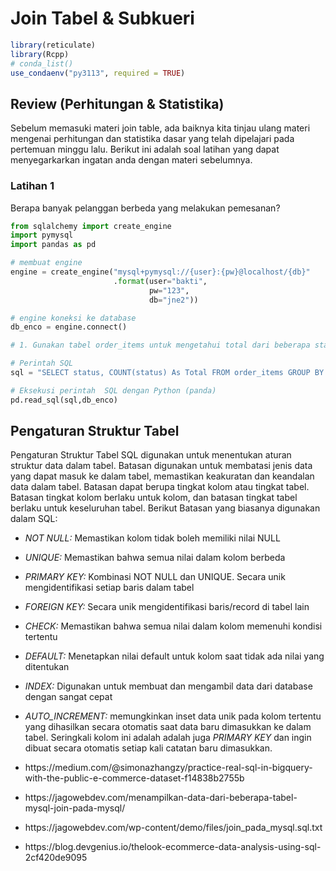# Join Tabel & Subkueri 

```{r include=FALSE}
library(reticulate)
library(Rcpp)
# conda_list()
use_condaenv("py3113", required = TRUE)
```

## Review (Perhitungan & Statistika)

Sebelum memasuki materi join table, ada baiknya kita tinjau ulang materi mengenai perhitungan dan statistika dasar yang telah dipelajari pada pertemuan minggu lalu. Berikut ini adalah soal latihan yang dapat menyegarkarkan ingatan anda dengan materi sebelumnya.

### Latihan 1

Berapa banyak pelanggan berbeda yang melakukan pemesanan?

```{python, eval=F}
from sqlalchemy import create_engine
import pymysql
import pandas as pd

# membuat engine
engine = create_engine("mysql+pymysql://{user}:{pw}@localhost/{db}"
                       .format(user="bakti",
                               pw="123",
                               db="jne2"))

# engine koneksi ke database
db_enco = engine.connect()

# 1. Gunakan tabel order_items untuk mengetahui total dari beberapa status pengiriman!

# Perintah SQL 
sql = "SELECT status, COUNT(status) As Total FROM order_items GROUP BY status"

# Eksekusi perintah  SQL dengan Python (panda)
pd.read_sql(sql,db_enco)
```

## Pengaturan Struktur Tabel

Pengaturan Struktur Tabel SQL digunakan untuk menentukan aturan struktur data dalam tabel. Batasan digunakan untuk membatasi jenis data yang dapat masuk ke dalam tabel, memastikan keakuratan dan keandalan data dalam tabel. Batasan dapat berupa tingkat kolom atau tingkat tabel. Batasan tingkat kolom berlaku untuk kolom, dan batasan tingkat tabel berlaku untuk keseluruhan tabel. Berikut Batasan yang biasanya digunakan dalam SQL:

* *NOT NULL:* Memastikan kolom tidak boleh memiliki nilai NULL
* *UNIQUE:* Memastikan bahwa semua nilai dalam kolom berbeda
* *PRIMARY KEY:* Kombinasi NOT NULL dan UNIQUE. Secara unik mengidentifikasi setiap baris dalam tabel
* *FOREIGN KEY:* Secara unik mengidentifikasi baris/record di tabel lain
* *CHECK:* Memastikan bahwa semua nilai dalam kolom memenuhi kondisi tertentu
* *DEFAULT:* Menetapkan nilai default untuk kolom saat tidak ada nilai yang ditentukan
* *INDEX:* Digunakan untuk membuat dan mengambil data dari database dengan sangat cepat
* *AUTO_INCREMENT:* memungkinkan inset data unik pada kolom tertentu yang dihasilkan secara otomatis saat data baru dimasukkan ke dalam tabel. Seringkali kolom ini adalah adalah juga *PRIMARY KEY* dan ingin dibuat secara otomatis setiap kali catatan baru dimasukkan.



* https://medium.com/@simonazhangzy/practice-real-sql-in-bigquery-with-the-public-e-commerce-dataset-f14838b2755b
* https://jagowebdev.com/menampilkan-data-dari-beberapa-tabel-mysql-join-pada-mysql/
* https://jagowebdev.com/wp-content/demo/files/join_pada_mysql.sql.txt
* https://blog.devgenius.io/thelook-ecommerce-data-analysis-using-sql-2cf420de9095

